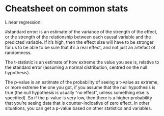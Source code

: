 # Cheatsheet on common stats

Linear regression:

#standard error: is an estimate of the variance of the strength of the effect, or the strength of the relationship between each causal variable and the predicted variable. If it's high, then the effect size will have to be stronger for us to be able to be sure that it's a real effect, and not just an artefact of randomness.

The t-statistic is an estimate of how extreme the value you see is, relative to the standard error (assuming a normal distribution, centred on the null hypothesis).

The p-value is an estimate of the probability of seeing a t-value as extreme, or more extreme the one you got, if you assume that the null hypothesis is true (the null hypothesis is usually "no effect", unless something else is specified). So if the p-value is very low, then there is a higher probability that you're seeing data that is counter-indicative of zero effect. In other situations, you can get a p-value based on other statistics and variables.
